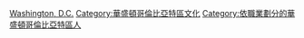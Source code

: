 {{portal box|人物|文学}}
{{commons category|Writers from Washington, D.C.}}

{{categoryTOC}}

[[Category:美國各城市作家|Washington, D.C.]]
[[Category:華盛頓哥倫比亞特區文化|Category:華盛頓哥倫比亞特區文化]]
[[Category:依職業劃分的華盛頓哥倫比亞特區人|Category:依職業劃分的華盛頓哥倫比亞特區人]]